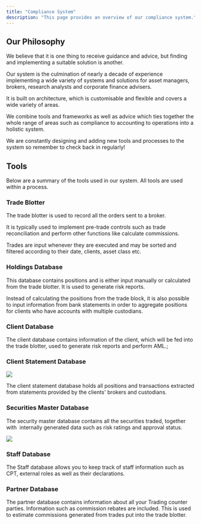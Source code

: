 ```yaml
---
title: "Compliance System"
description: "This page provides an overview of our compliance system."
---
```


## Our Philosophy

We believe that it is one thing to receive guidance and advice, but finding and  implementing a suitable solution is another.

Our system is the culmination of nearly a decade of experience implementing a wide variety of systems and solutions for asset managers, brokers, research analysts and corporate finance advisers.

It is built on architecture, which is customisable and flexible and covers a wide variety of areas.

We combine tools and frameworks as well as advice which ties together the whole range of areas such as compliance to accounting to operations into a holistic system.

We are constantly designing and adding new tools and processes to the system so remember to check back in regularly!

## Tools

Below are a summary of the tools used in our system. All tools are used within a process.

### Trade Blotter

The trade blotter is used to record all the orders sent to a broker.

It is typically used to implement pre-trade controls such as trade reconciliation and perform other functions like calculate commissions.

Trades are input whenever they are executed and may be sorted and filtered according to their date, clients, asset class etc.

### Holdings Database

This database contains positions and is either input manually or calculated from the trade blotter. It is used to generate risk reports.

Instead of calculating the positions from the trade block, it is also possible to input information from bank statements in order to aggregate positions for clients who have accounts with multiple custodians.

### Client Database

The client database contains information of the client, which will be fed into the trade blotter, used to generate risk reports and perform AML.;

### Client Statement Database

![](/images/Screenshot2024-12-12at1.23.09AM.png)

The client statement database holds all positions and transactions extracted from statements provided by the clients' brokers and custodians.

### Securities Master Database

The security master database contains all the securities traded, together with  internally generated data such as risk ratings and approval status.

<Frame caption="Display of Securities Being Approved">
  <img src="/images/Screenshot2024-12-12at1.08.40AM.png" />
</Frame>

### Staff Database

The Staff database allows you to keep track of staff information such as CPT, external roles as well as their declarations.

### Partner Database

The partner database contains information about all your Trading counter parties. Information such as commission rebates are included. This is used to estimate commissions generated from trades put into the trade blotter.